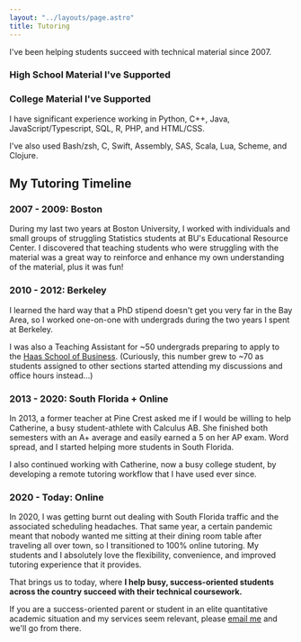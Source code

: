 ```yaml
---
layout: "../layouts/page.astro"
title: Tutoring
---
```


I've been helping students succeed with technical material since 2007.

### High School Material I've Supported


<CourseTabs courseInfo={hs} client:idle />

### College Material I've Supported


<CourseTabs courseInfo={college} client:idle />

I have significant experience working in Python, C++, Java, JavaScript/Typescript, SQL, R, PHP, and HTML/CSS.

I've also used Bash/zsh, C, Swift, Assembly, SAS, Scala, Lua, Scheme, and Clojure.

## My Tutoring Timeline

### 2007 - 2009: Boston

During my last two years at Boston University, I worked with individuals and small groups of struggling Statistics students at BU's Educational Resource Center. I discovered that teaching students who were struggling with the material was a great way to reinforce and enhance my own understanding of the material, plus it was fun!

### 2010 - 2012: Berkeley

I learned the hard way that a PhD stipend doesn't get you very far in the Bay Area, so I worked one-on-one with undergrads during the two years I spent at Berkeley.

I was also a Teaching Assistant for ~50 undergrads preparing to apply to the [Haas School of Business](https://haas.berkeley.edu/). (Curiously, this number grew to ~70 as students assigned to other sections started attending my discussions and office hours instead...)

### 2013 - 2020: South Florida + Online

In 2013, a former teacher at Pine Crest asked me if I would be willing to help Catherine, a busy student-athlete with Calculus AB. She finished both semesters with an A+ average and easily earned a 5 on her AP exam. Word spread, and I started helping more students in South Florida.

I also continued working with Catherine, now a busy college student, by developing a remote tutoring workflow that I have used ever since.

### 2020 - Today: Online

In 2020, I was getting burnt out dealing with South Florida traffic and the associated scheduling headaches. That same year, a certain pandemic meant that nobody wanted me sitting at their dining room table after traveling all over town, so I transitioned to 100% online tutoring. My students and I absolutely love the flexibility, convenience, and improved tutoring experience that it provides.

That brings us to today, where **I help busy, success-oriented students across the country succeed with their technical coursework.**

If you are a success-oriented parent or student in an elite quantitative academic situation and my services seem relevant, please [email me](mailto:ftlaudmathtutor@gmail.com?subject=Tutoring%20Inquiry) and we'll go from there.
